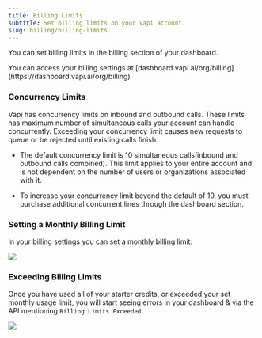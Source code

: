 ```yaml
---
title: Billing Limits
subtitle: Set billing limits on your Vapi account.
slug: billing/billing-limits
---
```



You can set billing limits in the billing section of your dashboard.

<Note>
  You can access your billing settings at
  [dashboard.vapi.ai/org/billing](https://dashboard.vapi.ai/org/billing) 
</Note>

### Concurrency Limits
Vapi has concurrency limits on inbound and outbound calls. These limits has maximum number of simultaneous calls your account can handle concurrently. Exceeding your concurrency limit causes new requests to queue or be rejected until existing calls finish.

- The default concurrency limit is 10 simultaneous calls(inbound and outbound calls combined). This limit applies to your entire account and is not dependent on the number of users or organizations associated with it.

- To increase your concurrency limit beyond the default of 10, you must purchase additional concurrent lines through the dashboard section.

### Setting a Monthly Billing Limit

In your billing settings you can set a monthly billing limit:

<Frame>
  <img src="../static/images/learn/billing/billing-limits.png" />
</Frame>

### Exceeding Billing Limits

Once you have used all of your starter credits, or exceeded your set monthly usage limit, you will start seeing errors in your dashboard & via the API mentioning `Billing Limits Exceeded`.

<Frame caption="Once you have gone over on your monthly billing limits, the API & dashboard will throw billing-related errors.">
  <img src="../static/images/learn/billing/billing-limits-exceeded.png" />
</Frame>
